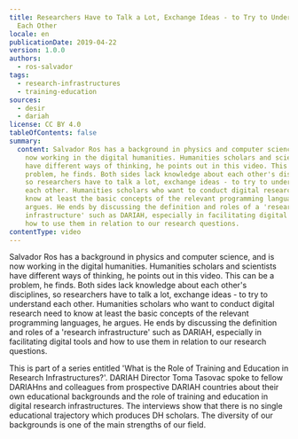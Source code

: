 ```yaml
---
title: Researchers Have to Talk a Lot, Exchange Ideas - to Try to Understand
  Each Other
locale: en
publicationDate: 2019-04-22
version: 1.0.0
authors:
  - ros-salvador
tags:
  - research-infrastructures
  - training-education
sources:
  - desir
  - dariah
license: CC BY 4.0
tableOfContents: false
summary:
  content: Salvador Ros has a background in physics and computer science, and is
    now working in the digital humanities. Humanities scholars and scientists
    have different ways of thinking, he points out in this video. This can be a
    problem, he finds. Both sides lack knowledge about each other's disciplines,
    so researchers have to talk a lot, exchange ideas - to try to understand
    each other. Humanities scholars who want to conduct digital research need to
    know at least the basic concepts of the relevant programming languages, he
    argues. He ends by discussing the definition and roles of a 'research
    infrastructure' such as DARIAH, especially in facilitating digital tools and
    how to use them in relation to our research questions.
contentType: video
---
```

Salvador Ros has a background in physics and computer science, and is now working in the digital humanities. Humanities scholars and scientists have different ways of thinking, he points out in this video. This can be a problem, he finds. Both sides lack knowledge about each other's disciplines, so researchers have to talk a lot, exchange ideas - to try to understand each other. Humanities scholars who want to conduct digital research need to know at least the basic concepts of the relevant programming languages, he argues. He ends by discussing the definition and roles of a 'research infrastructure' such as DARIAH, especially in facilitating digital tools and how to use them in relation to our research questions.

This is part of a series entitled 'What is the Role of Training and Education in Research Infrastructures?'. DARIAH Director Toma Tasovac spoke to fellow DARIAHns and colleagues from prospective DARIAH countries about their own educational backgrounds and the role of training and education in digital research infrastructures. The interviews show that there is no single educational trajectory which produces DH scholars. The diversity of our backgrounds is one of the main strengths of our field.

<VideoCard title="Researchers Have to Talk a Lot, Exchange Ideas - to Try to Understand Each Other" id="1cv-Tx7fOO0" image="images/ros-training.jpg" provider="youtube" />

